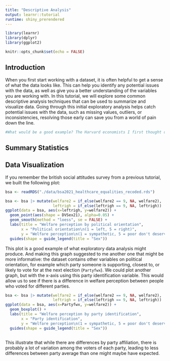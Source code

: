 ```yaml
---
title: "Descriptive Analysis"
output: learnr::tutorial
runtime: shiny_prerendered
---
```


```r
library(learnr)
library(dplyr)
library(ggplot2)

knitr::opts_chunk$set(echo = FALSE)
```


## Introduction

When you first start working with a dataset, it is often helpful to get a sense of what the data looks like. This can help you identify any potential issues with the data, as well as give you a better understanding of the variables you are working with. In this tutorial, we will explore some common descriptive analysis techniques that can be used to summarize and visualize data.
Going through this initial exploratory analysis helps catch potential issues with the data, such as missing values, outliers, or inconsistencies, resolving those early can save you from a world of pain down the line.

```r
#What would be a good example? The Harvard economists I first thought off are not a good example because it is a computation issue, not a data junk issue.
```


## Summary Statistics


## Data Visualization

If you remember the british social attitudes survey from a previous tutorial, we built the following plot:

```r
bsa <- readRDS("./data/bsa2021_healthcare_equalities_recoded.rds")

bsa <- bsa |> mutate(welfare2 = if_else(welfare2 == 9, NA, welfare2),
                     leftrigh = if_else(leftrigh == 9, NA, leftrigh))
ggplot(data = bsa, aes(x=leftrigh, y=welfare2)) + 
  geom_point(aes(shape = DVSex21), alpha=0.05) +
  geom_smooth(method = "loess", se = FALSE) +
  labs(title = "Welfare perception by political orientation",
       x = "Political orientation\n(1 = left, 5 = right)",
       y = "Welfare perception\n(1 = sympathetic, 5 = poor don't deserve)") +
  guides(shape = guide_legend(title = "Sex"))
```

This plot is a good example of what exploratory data analysis might produce. And making this graph suggested to me another one that might be more informative: the dataset contains other variables on political orientation, for example which party someone is supporting, closest to, or likely to vote for at the next election (`Partyfwx`). We could plot another graph, but with the x-axis using this party identification variable. This would allow us to see if there is a difference in welfare perception between people who voted for different parties.

```r
bsa <- bsa |> mutate(welfare2 = if_else(welfare2 == 9, NA, welfare2),
                     leftrigh = if_else(leftrigh == 9, NA, leftrigh))
ggplot(data = bsa, aes(x=Partyfwx, y=welfare2)) +
  geom_boxplot() +
  labs(title = "Welfare perception by party identification",
       x = "Party identification",
       y = "Welfare perception\n(1 = sympathetic, 5 = poor don't deserve)") +
  guides(shape = guide_legend(title = "Sex"))
       
```

This illustrate that while there are differences by party affiliation, there is probably a lot of variation among the voters of each party, leading to less differences between party average than one might maybe have expected.


